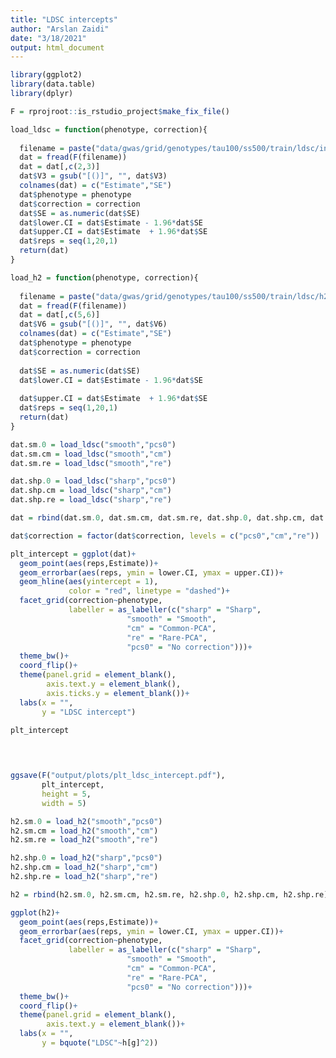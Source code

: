 ```yaml
---
title: "LDSC intercepts"
author: "Arslan Zaidi"
date: "3/18/2021"
output: html_document
---
```


```r
library(ggplot2)
library(data.table)
library(dplyr)

F = rprojroot::is_rstudio_project$make_fix_file()
```


```r

load_ldsc = function(phenotype, correction){
  
  filename = paste("data/gwas/grid/genotypes/tau100/ss500/train/ldsc/intercept.",correction,".",phenotype,".txt", sep = "")
  dat = fread(F(filename))
  dat = dat[,c(2,3)]
  dat$V3 = gsub("[()]", "", dat$V3)
  colnames(dat) = c("Estimate","SE")
  dat$phenotype = phenotype
  dat$correction = correction
  dat$SE = as.numeric(dat$SE)
  dat$lower.CI = dat$Estimate - 1.96*dat$SE
  dat$upper.CI = dat$Estimate  + 1.96*dat$SE
  dat$reps = seq(1,20,1)
  return(dat)
}

load_h2 = function(phenotype, correction){
  
  filename = paste("data/gwas/grid/genotypes/tau100/ss500/train/ldsc/h2.",correction,".",phenotype,".txt", sep = "")
  dat = fread(F(filename))
  dat = dat[,c(5,6)]
  dat$V6 = gsub("[()]", "", dat$V6)
  colnames(dat) = c("Estimate","SE")
  dat$phenotype = phenotype
  dat$correction = correction
  
  dat$SE = as.numeric(dat$SE)
  dat$lower.CI = dat$Estimate - 1.96*dat$SE
  
  dat$upper.CI = dat$Estimate  + 1.96*dat$SE
  dat$reps = seq(1,20,1)
  return(dat)
}


```


```r

dat.sm.0 = load_ldsc("smooth","pcs0")
dat.sm.cm = load_ldsc("smooth","cm")
dat.sm.re = load_ldsc("smooth","re")

dat.shp.0 = load_ldsc("sharp","pcs0")
dat.shp.cm = load_ldsc("sharp","cm")
dat.shp.re = load_ldsc("sharp","re")

dat = rbind(dat.sm.0, dat.sm.cm, dat.sm.re, dat.shp.0, dat.shp.cm, dat.shp.re)

dat$correction = factor(dat$correction, levels = c("pcs0","cm","re"))

plt_intercept = ggplot(dat)+
  geom_point(aes(reps,Estimate))+
  geom_errorbar(aes(reps, ymin = lower.CI, ymax = upper.CI))+
  geom_hline(aes(yintercept = 1), 
             color = "red", linetype = "dashed")+
  facet_grid(correction~phenotype,
             labeller = as_labeller(c("sharp" = "Sharp",
                          "smooth" = "Smooth",
                          "cm" = "Common-PCA",
                          "re" = "Rare-PCA",
                          "pcs0" = "No correction")))+
  theme_bw()+
  coord_flip()+
  theme(panel.grid = element_blank(),
        axis.text.y = element_blank(),
        axis.ticks.y = element_blank())+
  labs(x = "",
       y = "LDSC intercept")

plt_intercept
  

  
```


```r

ggsave(F("output/plots/plt_ldsc_intercept.pdf"),
       plt_intercept,
       height = 5, 
       width = 5)

```


```r

h2.sm.0 = load_h2("smooth","pcs0")
h2.sm.cm = load_h2("smooth","cm")
h2.sm.re = load_h2("smooth","re")

h2.shp.0 = load_h2("sharp","pcs0")
h2.shp.cm = load_h2("sharp","cm")
h2.shp.re = load_h2("sharp","re")

h2 = rbind(h2.sm.0, h2.sm.cm, h2.sm.re, h2.shp.0, h2.shp.cm, h2.shp.re)

ggplot(h2)+
  geom_point(aes(reps,Estimate))+
  geom_errorbar(aes(reps, ymin = lower.CI, ymax = upper.CI))+
  facet_grid(correction~phenotype,
             labeller = as_labeller(c("sharp" = "Sharp",
                          "smooth" = "Smooth",
                          "cm" = "Common-PCA",
                          "re" = "Rare-PCA",
                          "pcs0" = "No correction")))+
  theme_bw()+
  coord_flip()+
  theme(panel.grid = element_blank(),
        axis.text.y = element_blank())+
  labs(x = "",
       y = bquote("LDSC"~h[g]^2))
  

  
```




